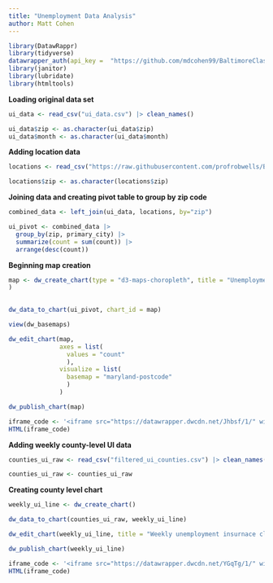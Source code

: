 ```yaml
---
title: "Unemployment Data Analysis"
author: Matt Cohen
---
```


```r
library(DatawRappr)
library(tidyverse)
datawrapper_auth(api_key =  "https://github.com/mdcohen99/BaltimoreClassData", overwrite=TRUE)
library(janitor)
library(lubridate)
library(htmltools)

```

**Loading original data set**

```r
ui_data <- read_csv("ui_data.csv") |> clean_names() 
```

```r
ui_data$zip <- as.character(ui_data$zip)
ui_data$month <- as.character(ui_data$month)
```

**Adding location data**

```r
locations <- read_csv("https://raw.githubusercontent.com/profrobwells/Baltimore/refs/heads/main/fall_2024_indep_study/data/county_zip.csv") |> clean_names() 
```

```r
locations$zip <- as.character(locations$zip)
```

**Joining data and creating pivot table to group by zip code**

```r
combined_data <- left_join(ui_data, locations, by="zip")
```

```r
ui_pivot <- combined_data |>
  group_by(zip, primary_city) |>
  summarize(count = sum(count)) |>
  arrange(desc(count)) 
```

**Beginning map creation**

```r
map <- dw_create_chart(type = "d3-maps-choropleth", title = "Unemployment stats"
)
 
```

```r
dw_data_to_chart(ui_pivot, chart_id = map)
```

```r
view(dw_basemaps)
```

```r
dw_edit_chart(map, 
              axes = list(
                values = "count"
                ), 
              visualize = list(
                basemap = "maryland-postcode"
                )
              )
```

```r
dw_publish_chart(map)
```

```r
iframe_code <- '<iframe src="https://datawrapper.dwcdn.net/Jhbsf/1/" width="100%" height="400" style="border: none;"></iframe>'
HTML(iframe_code)
```

**Adding weekly county-level UI data**

```r
counties_ui_raw <- read_csv("filtered_ui_counties.csv") |> clean_names()
```

```r
counties_ui_raw <- counties_ui_raw 
```

**Creating county level chart**

```r
weekly_ui_line <- dw_create_chart()
```

```r
dw_data_to_chart(counties_ui_raw, weekly_ui_line)
```

```r
dw_edit_chart(weekly_ui_line, title = "Weekly unemployment insurnace claims spiked in surrounding counties after Key Bridge collapse", intro = "The week ending March 30 had the most amounts of unemployment insurance claims of any week in 2024 in Maryland. The Key Bridge collapsed on March 26", byline = "Matt Cohen", source_name = "Maryland Dept. of Labor")


```

```r
dw_publish_chart(weekly_ui_line)
```
```r
iframe_code <- '<iframe src="https://datawrapper.dwcdn.net/YGqTg/1/" width="100%" height="400" style="border: none;"></iframe>'
HTML(iframe_code)
```

